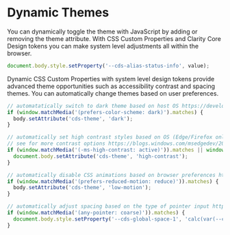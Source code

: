 
<Meta title="Themes/Dynamic Themes" />

# Dynamic Themes

You can dynamically toggle the theme with JavaScript by adding or removing
the theme attribute. With CSS Custom Properties and Clarity Core Design tokens
you can make system level adjustments all within the browser.

```javascript
document.body.style.setProperty('--cds-alias-status-info', value);
```

Dynamic CSS Custom Properties with system level design tokens provide advanced
theme opportunities such as accessibility contrast and spacing themes. You can
automatically change themes based on user preferences.

```javascript
// automatatically switch to dark theme based on host OS https://developer.mozilla.org/en-US/docs/Web/CSS/@media/prefers-color-scheme
if (window.matchMedia('(prefers-color-scheme: dark)').matches) {
  body.setAttribute('cds-theme', 'dark');
}

// automatically set high contrast styles based on OS (Edge/Firefox only) https://developer.mozilla.org/en-US/docs/Web/CSS/@media/prefers-contrast
// see for more contrast options https://blogs.windows.com/msedgedev/2020/09/17/styling-for-windows-high-contrast-with-new-standards-for-forced-colors/
if (window.matchMedia('(-ms-high-contrast: active)')).matches || window.matchMedia('(forced-colors: active)')).matches) {
  document.body.setAttribute('cds-theme', 'high-contrast');
}

// automatically disable CSS animations based on browser preferences https://developer.mozilla.org/en-US/docs/Web/CSS/@media/prefers-reduced-motion
if (window.matchMedia('(prefers-reduced-motion: reduce)')).matches) {
  body.setAttribute('cds-theme', 'low-motion');
}

// automatically adjust spacing based on the type of pointer input https://developer.mozilla.org/en-US/docs/Web/CSS/@media/any-pointer
if (window.matchMedia('(any-pointer: coarse)')).matches) {
  document.body.style.setProperty('--cds-global-space-1', 'calc(var(--cds-global-space-1) * 1.1');
}
```

<Preview>
  <Story id="stories-themes--dynamic-theme" />
</Preview>
